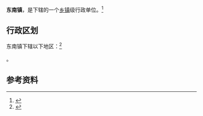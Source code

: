{{中国乡级行政区|61/03/27/104/000}}

'''东南镇'''，是{{PRC admin/fullname|61/03/27/104/000|3}}下辖的一个[[乡镇|乡镇]]级行政单位。<ref>{{PRC admin/ref sgc|{{PRC admin/parent|61/03/27/104/000}}}}</ref>

== 行政区划 ==

东南镇下辖以下地区：<ref>{{PRC admin/ref sgc|61/03/27/104/000}}</ref>

{{PRC admin/children|61/03/27/104/000}}。

== 参考资料 ==

{{reflist}}

{{行政区划小作品}}
{{PRC admin/navcat|61/03/27/104/000}}